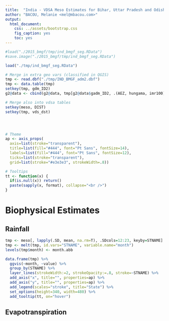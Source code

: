 ```yaml
---
title:  "India - VDSA Meso Estimates for Bihar, Uttar Pradesh and Odisha"
author: "BACOU, Melanie <mel@mbacou.com>"
output:
  html_document:
    css: ../assets/bootstrap.css
    fig_caption: yes
    toc: yes
---
```


```r

#load("./2015_bmgf/tmp/ind_bmgf_seg.RData")
#save.image("./2015_bmgf/tmp/ind_bmgf_seg.RData")

load("./tmp/ind_bmgf_seg.RData")

# Merge in extra geo vars (classified in QGIS)
tmp <- read.dbf("./tmp/IND_BMGF_adm2.dbf")
tmp <- data.table(tmp)
setkey(tmp, gdm_ID2)
g2@data <- cbind(g2@data, tmp[g2@data$gadm_ID2, .(AEZ, hungama, imr100)])

# Merge also into vdsa tables
setkey(meso, DIST)
setkey(tmp, vds_dst)




# Theme
ap <- axis_props(
  axis=list(stroke="transparent"),
  title=list(fill="#444", font="Pt Sans", fontSize=14),
  labels=list(fill="#444", font="Pt Sans", fontSize=12),
  ticks=list(stroke="transparent"),
  grid=list(stroke="#e3e3e3", strokeWidth=.8))

# Tooltips
tt <- function(x) {
  if(is.null(x)) return()
  paste(sapply(x, format), collapse="<br />")
}

```

# Biophysical Estimates

## Rainfall


```r

tmp <- meso[, lapply(.SD, mean, na.rm=T), .SDcols=12:23, keyby=STNAME]
tmp <- melt(tmp, id.vars="STNAME", variable.name="month")
levels(tmp$month) <- month.abb

data.frame(tmp) %>%
  ggvis(~month, ~value) %>%
  group_by(STNAME) %>%  
  layer_lines(strokeWidth:=2, strokeOpacity:=.8, stroke=~STNAME) %>%
  add_axis("x", title="", properties=ap) %>%
  add_axis("y", title="", properties=ap) %>%
  add_legend(scales="stroke", title="State") %>%
  set_options(height=340, width=480) %>%
  add_tooltip(tt, on="hover")


```

## Evapotranspiration

